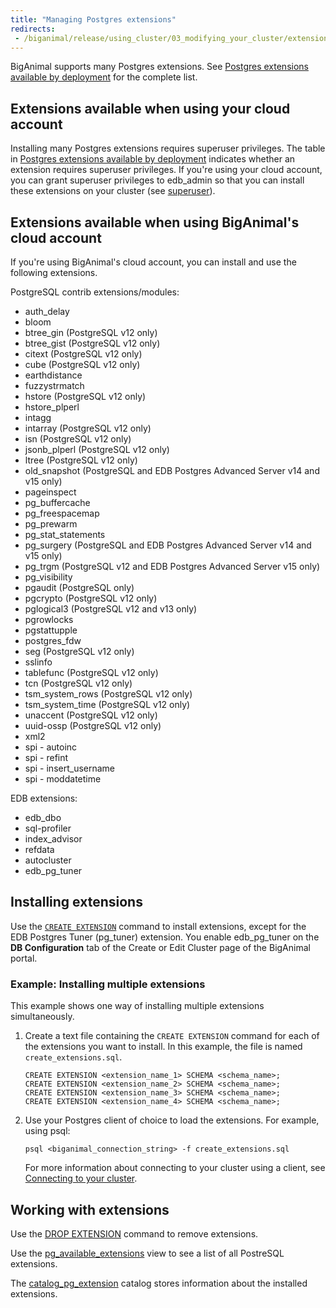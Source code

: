 ```yaml
---
title: "Managing Postgres extensions"
redirects: 
 - /biganimal/release/using_cluster/03_modifying_your_cluster/extensions
---
```


BigAnimal supports many Postgres extensions. See [Postgres extensions available by deployment](/pg_extensions/) for the complete list.

## Extensions available when using your cloud account
Installing many Postgres extensions requires superuser privileges. The table in [Postgres extensions available by deployment](/pg_extensions/) indicates whether an extension requires superuser privileges. If you're using your cloud account, you can grant superuser privileges to edb_admin so that you can install these extensions on your cluster (see [superuser](/biganimal/latest/using_cluster/01_postgres_access/#superuser)). 

## Extensions available when using BigAnimal's cloud account
If you're using BigAnimal's cloud account, you can install and use the following extensions. 

PostgreSQL contrib extensions/modules:
- auth_delay
- bloom
- btree_gin (PostgreSQL v12 only)
- btree_gist (PostgreSQL v12 only)
- citext (PostgreSQL v12 only)
- cube (PostgreSQL v12 only) 
- earthdistance
- fuzzystrmatch
- hstore (PostgreSQL v12 only)
- hstore_plperl
- intagg
- intarray (PostgreSQL v12 only)
- isn (PostgreSQL v12 only)
- jsonb_plperl (PostgreSQL v12 only)
- ltree (PostgreSQL v12 only)
- old_snapshot (PostgreSQL and EDB Postgres Advanced Server v14 and v15 only)
- pageinspect
- pg_buffercache
- pg_freespacemap
- pg_prewarm
- pg_stat_statements
- pg_surgery (PostgreSQL and EDB Postgres Advanced Server v14 and v15 only)
- pg_trgm (PostgreSQL v12 and EDB Postgres Advanced Server v15 only)
- pg_visibility
- pgaudit (PostgreSQL only)
- pgcrypto (PostgreSQL v12 only)
- pglogical3 (PostgreSQL v12 and v13 only)
- pgrowlocks
- pgstattupple
- postgres_fdw
- seg (PostgreSQL v12 only)
- sslinfo
- tablefunc (PostgreSQL v12 only)
- tcn (PostgreSQL v12 only)
- tsm_system_rows (PostgreSQL v12 only)
- tsm_system_time (PostgreSQL v12 only)
- unaccent (PostgreSQL v12 only)
- uuid-ossp (PostgreSQL v12 only)
- xml2
- spi - autoinc
- spi - refint
- spi - insert_username
- spi - moddatetime

EDB extensions:
- edb_dbo
- sql-profiler
- index_advisor
- refdata
- autocluster
- edb_pg_tuner



## Installing extensions

Use the [`CREATE EXTENSION`](https://www.postgresql.org/docs/current/sql-createextension.html) command to install extensions, except for the EDB Postgres Tuner (pg_tuner) extension. You enable edb_pg_tuner on the **DB Configuration** tab of the Create or Edit Cluster page of the BigAnimal portal.


### Example: Installing multiple extensions

This example shows one way of installing multiple extensions simultaneously.

1. Create a text file containing the `CREATE EXTENSION` command for each of the extensions you want to install. In this example, the file is named `create_extensions.sql`.

   ```text
   CREATE EXTENSION <extension_name_1> SCHEMA <schema_name>;
   CREATE EXTENSION <extension_name_2> SCHEMA <schema_name>;
   CREATE EXTENSION <extension_name_3> SCHEMA <schema_name>;
   CREATE EXTENSION <extension_name_4> SCHEMA <schema_name>;
   ```

1. Use your Postgres client of choice to load the extensions. For example, using psql:

   ```shell
   psql <biganimal_connection_string> -f create_extensions.sql
   ```
   For more information about connecting to your cluster using a client, see [Connecting to your cluster](/biganimal/latest/using_cluster/02_connecting_your_cluster/).

## Working with extensions

Use the [DROP EXTENSION](https://www.postgresql.org/docs/current/sql-dropextension.html) command to remove extensions. 

Use the [pg_available_extensions](https://www.postgresql.org/docs/current/view-pg-available-extensions.html) view to see a list of all PostreSQL extensions.

The [catalog_pg_extension](https://www.postgresql.org/docs/current/catalog-pg-extension.html) catalog stores information about the installed extensions. 